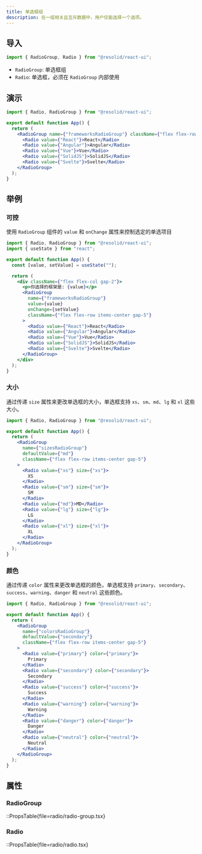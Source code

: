 ```yaml
---
title: 单选框组
description: 在一组相关且互斥数据中，用户仅能选择一个选项。
---
```


## 导入

```js
import { RadioGroup, Radio } from "@resolid/react-ui";
```

- `RadioGroup`: 单选框组
- `Radio`: 单选框，必须在 `RadioGroup` 内部使用

## 演示

```jsx demo
import { Radio, RadioGroup } from "@resolid/react-ui";

export default function App() {
  return (
    <RadioGroup name={"frameworksRadioGroup"} className={"flex flex-row items-center gap-5"}>
      <Radio value={"React"}>React</Radio>
      <Radio value={"Angular"}>Angular</Radio>
      <Radio value={"Vue"}>Vue</Radio>
      <Radio value={"SolidJS"}>SolidJS</Radio>
      <Radio value={"Svelte"}>Svelte</Radio>
    </RadioGroup>
  );
}
```

## 举例

### 可控

使用 `RadioGroup` 组件的 `value` 和 `onChange` 属性来控制选定的单选项目

```jsx demo
import { Radio, RadioGroup } from "@resolid/react-ui";
import { useState } from "react";

export default function App() {
  const [value, setValue] = useState("");

  return (
    <div className={"flex flex-col gap-2"}>
      <p>你选择的框架是: {value}</p>
      <RadioGroup
        name={"frameworksRadioGroup"}
        value={value}
        onChange={setValue}
        className={"flex flex-row items-center gap-5"}
      >
        <Radio value={"React"}>React</Radio>
        <Radio value={"Angular"}>Angular</Radio>
        <Radio value={"Vue"}>Vue</Radio>
        <Radio value={"SolidJS"}>SolidJS</Radio>
        <Radio value={"Svelte"}>Svelte</Radio>
      </RadioGroup>
    </div>
  );
}
```

### 大小

通过传递 `size` 属性来更改单选框的大小，单选框支持 `xs`、`sm`、`md`、`lg` 和 `xl` 这些大小。

```jsx demo
import { Radio, RadioGroup } from "@resolid/react-ui";

export default function App() {
  return (
    <RadioGroup
      name={"sizesRadioGroup"}
      defaultValue={"md"}
      className={"flex flex-row items-center gap-5"}
    >
      <Radio value={"xs"} size={"xs"}>
        XS
      </Radio>
      <Radio value={"sm"} size={"sm"}>
        SM
      </Radio>
      <Radio value={"md"}>MD</Radio>
      <Radio value={"lg"} size={"lg"}>
        LG
      </Radio>
      <Radio value={"xl"} size={"xl"}>
        XL
      </Radio>
    </RadioGroup>
  );
}
```

### 颜色

通过传递 `color` 属性来更改单选框的颜色，单选框支持 `primary`、`secondary`、`success`、`warning`、`danger` 和 `neutral` 这些颜色。

```jsx demo
import { Radio, RadioGroup } from "@resolid/react-ui";

export default function App() {
  return (
    <RadioGroup
      name={"colorsRadioGroup"}
      defaultValue={"secondary"}
      className={"flex flex-row items-center gap-5"}
    >
      <Radio value={"primary"} color={"primary"}>
        Primary
      </Radio>
      <Radio value={"secondary"} color={"secondary"}>
        Secondary
      </Radio>
      <Radio value={"success"} color={"success"}>
        Success
      </Radio>
      <Radio value={"warning"} color={"warning"}>
        Warning
      </Radio>
      <Radio value={"danger"} color={"danger"}>
        Danger
      </Radio>
      <Radio value={"neutral"} color={"neutral"}>
        Neutral
      </Radio>
    </RadioGroup>
  );
}
```

## 属性

### RadioGroup

::PropsTable{file=radio/radio-group.tsx}

### Radio

::PropsTable{file=radio/radio.tsx}
